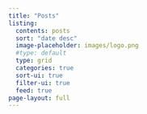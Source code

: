 ```yaml
---
title: "Posts"
listing:
  contents: posts
  sort: "date desc"
  image-placeholder: images/logo.png
  #type: default
  type: grid
  categories: true
  sort-ui: true
  filter-ui: true
  feed: true
page-layout: full
---
```

